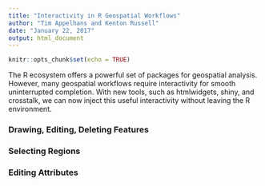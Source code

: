 ```yaml
---
title: "Interactivity in R Geospatial Workflows"
author: "Tim Appelhans and Kenton Russell"
date: "January 22, 2017"
output: html_document
---
```


```r
knitr::opts_chunk$set(echo = TRUE)
```

The R ecosystem offers a powerful set of packages for geospatial analysis.  However, many geospatial workflows require interactivity for smooth uninterrupted completion.  With new tools, such as htmlwidgets, shiny, and crosstalk, we can now inject this useful interactivity without leaving the R environment.

### Drawing, Editing, Deleting Features

### Selecting Regions

### Editing Attributes
